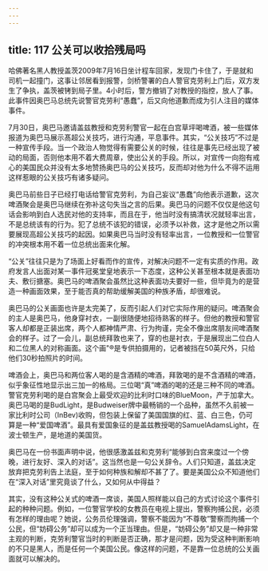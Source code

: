 ```yaml
---
---
---
```

title: 117 公关可以收拾残局吗
---




哈佛著名黑人教授盖茨2009年7月16日坐计程车回家，发现门卡住了，于是就和司机一起撞门，这事让邻居看到报警，剑桥警署的白人警官克劳利上门后，双方发生了争执，盖茨被铐到局子里。4小时后，警方撤销了对教授的指控，放人了事。此事件因奥巴马总统先说警官克劳利“愚蠢”，后又向他道歉而成为引人注目的媒体事件。

7月30日，奥巴马邀请盖兹教授和克劳利警官一起在白宫草坪喝啤酒，被一些媒体报道为奥巴马展示髙超公关技巧，进行沟通，平息事件。其实，“公关技巧”不过是一种宣传手段。当一个政治人物觉得有需要公关的时候，往往是事先已经出现了被动的局面，否则他本用不着大费周章，使出公关的手段。所以，对宣传一向抱有戒心的美国民众并没有太多地赞扬奥巴马的公关技巧，反而却对他为什么不得不运用这样惹眼的公关技巧有诸多疑问。

奥巴马前些日子已经打电话给警官克劳利，为自己妄议“愚蠢”向他表示道歉，这次啤酒聚会是奥巴马继续在弥补这句失当之言的后果。奥巴马的问题不仅仅是他这句话会影响到白人选民对他的支持率，而且在于，他当时没有搞清状况就轻率出言，不是总统该有的行为。犯了总统不该犯的错误，必须予以补救，这才是他之所以需要展现高超公关技巧的起因。如果奥巴马当时没有轻率出言，一位教授和一位警官的冲突根本用不着一位总统出面来化解。

“公关”往往只是为了场面上好看而作的宣传，对解决问题不一定有实质的作用。政府发言人出面对某一事件冠冕堂皇地表示一下态度，这种公关甚至根本就是表面功夫、敷衍搪塞。奥巴马的啤酒聚会虽然比这种表面功夫要好一些，但毕竟为的是营造一种画面效果，至于能否真的帮助缓解美国的种族矛盾，却很难说。

奥巴马的公关画面也许是太完美了，反而引起人们对它实际作用的疑问。啤酒聚会的主人是奥巴马，他身穿衬衣，一副很随便地招待熟客的样子。但他的教授和警官客人却都是正装出席，两个人都神情严肃、行为拘谨，完全不像出席朋友间啤酒聚会的样子。过了一会儿，副总统拜敦也来了，穿的也是衬衣，于是展现出二位白人和二位黑人的对称画面。这个画"®是专供拍摄用的，记者被挡在50英尺外，只给他们30秒拍照片的时间。

啤酒会上，奥巴马和两位客人喝的是含酒精的啤酒，拜敦喝的是不含酒精的啤酒，似乎象征性地显示出三加一的格局。三位喝“真”啤酒的喝的还是三种不同的啤酒。警官克劳利喝的是白宫聚会上最受欢迎的比利时口味的BlueMoon，产于加拿大。奥巴马喝的是BudLight，是Budweiser牌中最畅销的一个品种，虽然不久前被一家比利时公司（InBev)收购，但包装上保留了美国国旗的红、蓝、白三色，仍可算是一种“爱国啤酒”。最具有爱国象征的是盖兹教授喝的SamuelAdamsLight，在波士顿生产，是地道的美国货。

奥巴马在一份书面声明中说，他很感激盖兹和克劳利“能够到白宫来度过一个傍晚，进行友好、深入的对话”。这当然也是一句公关辞令。人们只知道，盖兹决定放弃把克劳利告上法庭，至于如何种族和解却不甚了了。要是美国公众不知道他们在“深入对话”里究竟谈了什么，又如何从中得益？

其实，没有这种公关式的啤酒一席谈，美国人照样能以自己的方式讨论这个事件引起的种种问题。例如，一位警官学校的女教员在电视上提出，警察拘捕公民，必须有怎样的理由呢？她说，公务员伦理强调，警察不能因为“不尊敬”警察而拘捕一个公民，但“妨碍公务”却可以成为一个正当理由。但是，“妨碍公务”却又是一种非常主观的判断，克劳利警官当时的判断是否正确，那才是问题，因为受这种判断影响的不只是黑人，而是任何一个美国公民。像这样的问题，不是靠一位总统的公关画面就可以解决的。